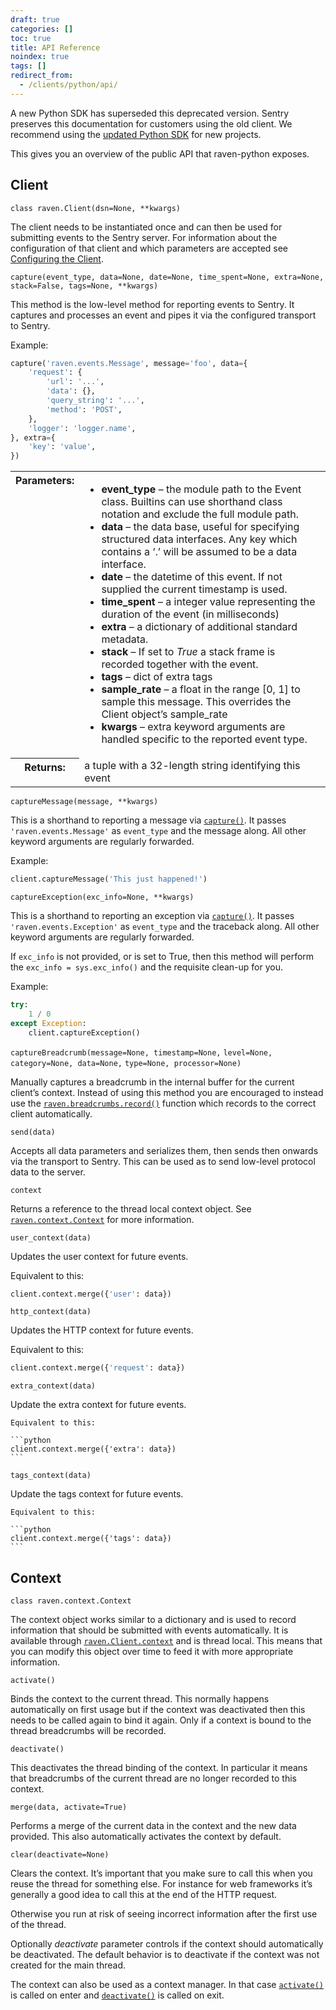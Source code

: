```yaml
---
draft: true
categories: []
toc: true
title: API Reference
noindex: true
tags: []
redirect_from:
  - /clients/python/api/
---
```


<Alert level="warning" title="Deprecation Warning">

A new Python SDK has superseded this deprecated version. Sentry preserves this documentation for customers using the old client. We recommend using the [updated Python SDK](/platforms/python/) for new projects.

</Alert>

This gives you an overview of the public API that raven-python exposes.

## Client

<a name="raven.Client" />

`class raven.Client(dsn=None, **kwargs)`

The client needs to be instantiated once and can then be used for submitting events to the Sentry server. For information about the configuration of that client and which parameters are accepted see [Configuring the Client](/platforms/python/legacy-sdk/advanced/#python-client-config).

<a name="raven.Client.capture" />

`capture(event_type, data=None, date=None, time_spent=None, extra=None, stack=False, tags=None, **kwargs)`

This method is the low-level method for reporting events to Sentry. It captures and processes an event and pipes it via the configured transport to Sentry.

Example:

```python
capture('raven.events.Message', message='foo', data={
    'request': {
        'url': '...',
        'data': {},
        'query_string': '...',
        'method': 'POST',
    },
    'logger': 'logger.name',
}, extra={
    'key': 'value',
})
```

<table class="table">
  <tbody valign="top">
    <tr>
      <th>Parameters:</th>
      <td>
        <ul>
          <li>
            <strong>event_type</strong> – the module path to the Event class.
            Builtins can use shorthand class notation and exclude the full
            module path.
          </li>
          <li>
            <strong>data</strong> – the data base, useful for specifying
            structured data interfaces. Any key which contains a ‘.’ will be
            assumed to be a data interface.
          </li>
          <li>
            <strong>date</strong> – the datetime of this event. If not supplied
            the current timestamp is used.
          </li>
          <li>
            <strong>time_spent</strong> – a integer value representing the
            duration of the event (in milliseconds)
          </li>
          <li>
            <strong>extra</strong> – a dictionary of additional standard
            metadata.
          </li>
          <li>
            <strong>stack</strong> – If set to <cite>True</cite> a stack frame
            is recorded together with the event.
          </li>
          <li>
            <strong>tags</strong> – dict of extra tags
          </li>
          <li>
            <strong>sample_rate</strong> – a float in the range [0, 1] to sample
            this message. This overrides the Client object’s sample_rate
          </li>
          <li>
            <strong>kwargs</strong> – extra keyword arguments are handled
            specific to the reported event type.
          </li>
        </ul>
      </td>
    </tr>
    <tr>
      <th>Returns:</th>
      <td>a tuple with a 32-length string identifying this event</td>
    </tr>
  </tbody>
</table>

<a name="raven.Client.captureMessage" />

`captureMessage(message, **kwargs)`

This is a shorthand to reporting a message via [`capture()`](#raven.Client.capture "raven.Client.capture"). It passes `'raven.events.Message'` as `event_type` and the message along. All other keyword arguments are regularly forwarded.

Example:

```python
client.captureMessage('This just happened!')
```

<a name="raven.Client.captureException" />

`captureException(exc_info=None, **kwargs)`

This is a shorthand to reporting an exception via [`capture()`](#raven.Client.capture "raven.Client.capture"). It passes `'raven.events.Exception'` as `event_type` and the traceback along. All other keyword arguments are regularly forwarded.

If `exc_info` is not provided, or is set to True, then this method will perform the `exc_info = sys.exc_info()` and the requisite clean-up for you.

Example:

```python
try:
    1 / 0
except Exception:
    client.captureException()
```

<a name="raven.Client.captureBreadcrumb" />

`captureBreadcrumb(message=None, timestamp=None,`
`level=None, category=None, data=None,`
`type=None, processor=None)`

Manually captures a breadcrumb in the internal buffer for the current client’s context. Instead of using this method you are encouraged to instead use the [`raven.breadcrumbs.record()`](/platforms/python/legacy-sdk/breadcrumbs/#raven.breadcrumbs.record) function which records to the correct client automatically.

<a name="raven.Client.send" />

`send(data)`

Accepts all data parameters and serializes them, then sends then onwards via the transport to Sentry. This can be used as to send low-level protocol data to the server.

<a name="raven.Client.context" />

`context`

Returns a reference to the thread local context object. See [`raven.context.Context`](#raven.context.Context "raven.context.Context") for more information.

<a name="raven.Client.user_context" />

`user_context(data)`

Updates the user context for future events.

Equivalent to this:

```python
client.context.merge({'user': data})
```

<a name="raven.Client.http_context" />

`http_context(data)`

Updates the HTTP context for future events.

Equivalent to this:

```python
client.context.merge({'request': data})
```

<a name="raven.client.extra_context" />

`extra_context(data)`

Update the extra context for future events.

    Equivalent to this:

    ```python
    client.context.merge({'extra': data})
    ```

<a name="raven.Client.tags_context" />

`tags_context(data)`

Update the tags context for future events.

    Equivalent to this:

    ```python
    client.context.merge({'tags': data})
    ```

## Context

<a name="raven.context.Context" />

`class raven.context.Context`

The context object works similar to a dictionary and is used to record information that should be submitted with events automatically. It is available through [`raven.Client.context`](#raven.Client.context "raven.Client.context") and is thread local. This means that you can modify this object over time to feed it with more appropriate information.

<a name="raven.context.Context.activate" />

`activate()`

Binds the context to the current thread. This normally happens automatically on first usage but if the context was deactivated then this needs to be called again to bind it again. Only if a context is bound to the thread breadcrumbs will be recorded.

<a name="raven.context.Context.deactivate" />

`deactivate()`

This deactivates the thread binding of the context. In particular it means that breadcrumbs of the current thread are no longer recorded to this context.

<a name="raven.context.Context.merge" />

`merge(data, activate=True)`

Performs a merge of the current data in the context and the new data provided. This also automatically activates the context by default.

<a name="raven.context.Context.clear" />

`clear(deactivate=None)`

Clears the context. It’s important that you make sure to call this when you reuse the thread for something else. For instance for web frameworks it’s generally a good idea to call this at the end of the HTTP request.

Otherwise you run at risk of seeing incorrect information after the first use of the thread.

Optionally _deactivate_ parameter controls if the context should automatically be deactivated. The default behavior is to deactivate if the context was not created for the main thread.

The context can also be used as a context manager. In that case [`activate()`](#raven.context.Context.activate "raven.context.Context.activate") is called on enter and [`deactivate()`](#raven.context.Context.deactivate "raven.context.Context.deactivate") is called on exit.
